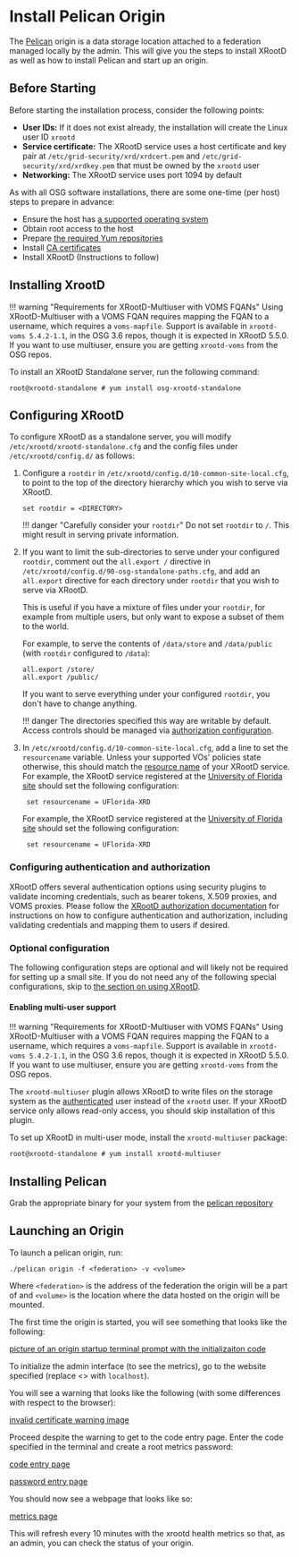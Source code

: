 # Install Pelican Origin

The [Pelican](http://pelicanplatform.org/) origin is a data storage location attached to a federation managed locally by the admin. This will give you the steps to install XRootD as well as how to install Pelican and start up an origin.

## Before Starting


Before starting the installation process, consider the following points:

-   **User IDs:** If it does not exist already, the installation will create the Linux user ID `xrootd`
-   **Service certificate:** The XRootD service uses a host certificate and key pair at
    `/etc/grid-security/xrd/xrdcert.pem` and `/etc/grid-security/xrd/xrdkey.pem` that must be owned by the `xrootd` user
-   **Networking:** The XRootD service uses port 1094 by default

As with all OSG software installations, there are some one-time (per host) steps to prepare in advance:

-   Ensure the host has [a supported operating system](https://osg-htc.org/docs/release/supported_platforms/)
-   Obtain root access to the host
-   Prepare [the required Yum repositories](https://osg-htc.org/docs/common/yum/)
-   Install [CA certificates](https://osg-htc.org/docs/common/ca/)
-   Install XRootD (Instructions to follow)

## Installing XrootD


!!! warning "Requirements for XRootD-Multiuser with VOMS FQANs"
    Using XRootD-Multiuser with a VOMS FQAN requires mapping the FQAN to a username, which requires a `voms-mapfile`.
    Support is available in `xrootd-voms 5.4.2-1.1`, in the OSG 3.6 repos, though it is expected in XRootD 5.5.0.
    If you want to use multiuser, ensure you are getting `xrootd-voms` from the OSG repos.

To install an XRootD Standalone server, run the following command:

```console
root@xrootd-standalone # yum install osg-xrootd-standalone
```

## Configuring XRootD


To configure XRootD as a standalone server, you will modify `/etc/xrootd/xrootd-standalone.cfg` and the config files
under `/etc/xrootd/config.d/` as follows:

1.  Configure a `rootdir` in `/etc/xrootd/config.d/10-common-site-local.cfg`, to point to the top of the directory
    hierarchy which you wish to serve via XRootD.

        set rootdir = <DIRECTORY>

    !!! danger "Carefully consider your `rootdir`"
        Do not set `rootdir` to `/`.
        This might result in serving private information.

1.  If you want to limit the sub-directories to serve under your configured `rootdir`,
    comment out the `all.export /` directive in
    `/etc/xrootd/config.d/90-osg-standalone-paths.cfg`,
    and add an `all.export` directive for each directory under `rootdir` that you wish to serve via XRootD.

    This is useful if you have a mixture of files under your `rootdir`, for example from multiple users,
    but only want to expose a subset of them to the world.

    For example, to serve the contents of `/data/store` and `/data/public` (with `rootdir` configured to `/data`):

        all.export /store/
        all.export /public/

    If you want to serve everything under your configured `rootdir`, you don't have to change anything.

    !!! danger
        The directories specified this way are writable by default.
        Access controls should be managed via [authorization configuration](#configuring-authentication-and-authorization).

1. In `/etc/xrootd/config.d/10-common-site-local.cfg`, add a line to set the `resourcename` variable.
   Unless your supported VOs' policies state otherwise,
   this should match the [resource name](../../common/registration.md#registering-resources) of your XRootD service.
   For example, the XRootD service registered at the
   [University of Florida site](https://github.com/opensciencegrid/topology/blob/b14218d6e9d9df013a42e4d8538b2eeea615514c/topology/University%20of%20Florida/UF%20HPC/UFlorida-HPC.yaml#L250)
   should set the following configuration:

        set resourcename = UFlorida-XRD

   For example, the XRootD service registered at the
   [University of Florida site](https://github.com/opensciencegrid/topology/blob/b14218d6e9d9df013a42e4d8538b2eeea615514c/topology/University%20of%20Florida/UF%20HPC/UFlorida-HPC.yaml#L250)
   should set the following configuration:

        set resourcename = UFlorida-XRD

### Configuring authentication and authorization

XRootD offers several authentication options using security plugins to validate incoming credentials, such as bearer tokens, X.509 proxies, and VOMS proxies.
Please follow the [XRootD authorization documentation](xrootd-authorization.md) for instructions on how to configure authentication and authorization,
including validating credentials and mapping them to users if desired.

### Optional configuration

The following configuration steps are optional and will likely not be required for setting up a small site.
If you do not need any of the following special configurations, skip to
[the section on using XRootD](#using-xrootd).


#### Enabling multi-user support

!!! warning "Requirements for XRootD-Multiuser with VOMS FQANs"
    Using XRootD-Multiuser with a VOMS FQAN requires mapping the FQAN to a username, which requires a `voms-mapfile`.
    Support is available in `xrootd-voms 5.4.2-1.1`, in the OSG 3.6 repos, though it is expected in XRootD 5.5.0.
    If you want to use multiuser, ensure you are getting `xrootd-voms` from the OSG repos.

The `xrootd-multiuser` plugin allows XRootD to write files on the storage system as the
[authenticated](xrootd-authorization.md) user instead of the `xrootd` user.
If your XRootD service only allows read-only access, you should skip installation of this plugin.

To set up XRootD in multi-user mode, install the `xrootd-multiuser` package:

``` console
root@xrootd-standalone # yum install xrootd-multiuser
```

## Installing Pelican


Grab the appropriate binary for your system from the [pelican repository](https://github.com/PelicanPlatform/pelican/releases)

## Launching an Origin


To launch a pelican origin, run:

```./pelican origin -f <federation> -v <volume>```

Where `<federation>` is the address of the federation the origin will be a part of and `<volume>` is the location where the data hosted on the origin will be mounted.

The first time the origin is started, you will see something that looks like the following:

[picture of an origin startup terminal prompt with the initializaiton code](origin_start.png)

To initialize the admin interface (to see the metrics), go to the website specified (replace <> with `localhost`).

You will see a warning that looks like the following (with some differences with respect to the browser):

[invalid certificate warning image](invalid_certificate.png)

Proceed despite the warning to get to the code entry page. Enter the code specified in the terminal and create a root metrics password:

[code entry page](code_entry.png)

[password entry page](password_entry.png)

You should now see a webpage that looks like so:

[metrics page](metrics_view.png)

This will refresh every 10 minutes with the xrootd health metrics so that, as an admin, you can check the status of your origin.
